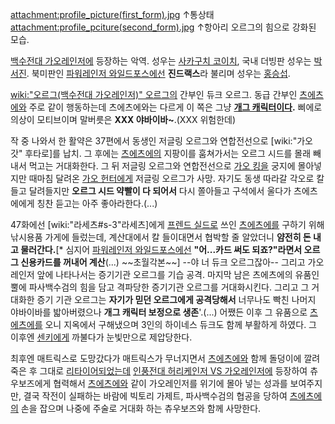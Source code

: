 attachment:profile_picture(first_form).jpg
↑통상태
attachment:profile_pciture(second_form).jpg
↑항아리 오르그의 힘으로 강화된 모습.

[[백수전대 가오레인저]]에 등장하는 악역. 성우는 [[사카구치 코이치]], 국내 더빙판 성우는 [[박서진]]. 북미판인 [[파워레인저 와일드포스]]에선 '''진드랙스'''라 불리며 성우는 [[홍승섭]].

[[wiki:"오르그(백수전대 가오레인저)" 오르그]]의 간부인 듀크 오르그. 동급 간부인 [[츠에츠에]]와 주로 같이 행동하는데 츠에츠에와는 다르게 이 쪽은 그냥 '''[[개그 캐릭터]]이다.''' 삐에로 의상이 모티브이며 말버릇은 '''XXX 야바이바~'''.(XXX 위험한데)

작 중 나와서 한 활약은 37편에서 동생인 저글링 오르그와 연합전선으로 [wiki:"가오 갓" 후타로]를 납치. 그 후에는 [[츠에츠에]]의 지팡이를 훔쳐가서는 오르그 시드를 몰래 빼내서 먹고는 거대화한다. 그 뒤 저글링 오르그와 연합전선으로 [[가오 킹]]을 궁지에 몰아넣지만 때마침 달려온 [[가오 헌터]]에게 저글링 오르그가 사망. 자기도 동생 따라갈 각오로 칼 들고 달려들지만 '''오르그 시드 약빨이 다 되어서''' 다시 쫄아들고 구석에서 울다가 츠에츠에에게 칭찬 듣고는 아주 좋아라한다.(...)

47화에선 [wiki:"라세츠#s-3"라세츠]에게 [[프렌드 실드]]로 쓰인 [[츠에츠에]]를 구하기 위해 낚시용품 가게에 들렀는데, 계산대에서 칼 들이대면서 협박할 줄 알았더니 '''얌전히 돈 내고 물러간다.'''[* 심지어 [[파워레인저 와일드포스]]에선 '''"어...카드 써도 되죠?"라면서 오르그 신용카드를 꺼내어 계산'''(...) ~~초월각본~~] --야 너 듀크 오르그잖아-- 그리고 가오레인저 앞에 나타나서는 증기기관 오르그를 기습 공격. 마지막 남은 츠에츠에의 유품인 뿔에 파사백수검의 힘을 담고 격파당한 증기기관 오르그를 거대화시킨다. 그리고 그 거대화한 증기 기관 오르그는 '''자기가 믿던 오르그에게 공격당해서''' 너무나도 빡친 나머지 야바이바를 밟아버렸으나 '''개그 캐릭터 보정으로 생존''''.(...) 어쨌든 이후 그 유품으로 [[츠에츠에]]를 오니 지옥에서 구해냈으며 3인의 하이네스 듀크도 함께 부활하게 하였다. 그 이후엔 [[센키]]에게 까불다가 눈빛만으로 제압당한다.

최후엔 매트릭스로 도망갔다가 매트릭스가 무너지면서 [[츠에츠에]]와 함께 돌덩이에 깔려죽은 후 그대로 [[리타이어]]되었는데 [[인풍전대 허리케인저 VS 가오레인저]]에 등장하여 츄우보즈에게 협력해서 [[츠에츠에]]와 같이 가오레인저를 위기에 몰아 넣는 성과를 보여주지만, 결국 작전이 실패하는 바람에 빅토리 가제트, 파사백수검의 협공을 당하여 [[츠에츠에]]의 손을 잡으며 나중에 주술로 거대화 하는 츄우보즈와 함께 사망한다.

